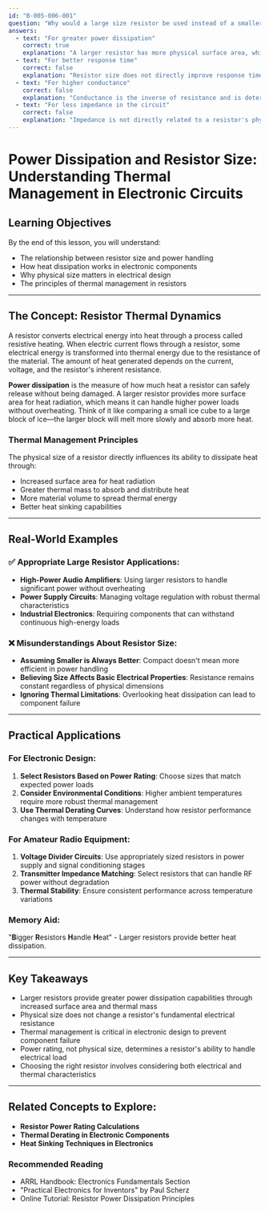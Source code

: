 ```yaml
---
id: "B-005-006-001"
question: "Why would a large size resistor be used instead of a smaller one of the same resistance?"
answers:
  - text: "For greater power dissipation"
    correct: true
    explanation: "A larger resistor has more physical surface area, which allows it to dissipate heat more effectively. The increased size provides more thermal mass and surface area for heat radiation, enabling the resistor to handle higher power loads without overheating or failing. This means the same resistance value can safely handle more electrical power when packaged in a larger physical form."
  - text: "For better response time"
    correct: false
    explanation: "Resistor size does not directly improve response time. In fact, larger resistors might have slightly higher capacitance and inductance due to more physical material, which could marginally slow electronic signal response. Response time is more related to the resistor's material composition and circuit design rather than its physical size."
  - text: "For higher conductance"
    correct: false
    explanation: "Conductance is the inverse of resistance and is determined by the resistor's material properties, not its physical size. A larger resistor of the same resistance value will have the same conductance as a smaller one. The size primarily affects heat dissipation, not electrical conductivity."
  - text: "For less impedance in the circuit"
    correct: false
    explanation: "Impedance is not directly related to a resistor's physical size. The impedance of a resistor depends on its resistance value, frequency of operation, and inherent capacitive and inductive characteristics. A larger resistor does not necessarily mean lower impedance."
---
```


# Power Dissipation and Resistor Size: Understanding Thermal Management in Electronic Circuits

## Learning Objectives
By the end of this lesson, you will understand:
- The relationship between resistor size and power handling
- How heat dissipation works in electronic components
- Why physical size matters in electrical design
- The principles of thermal management in resistors

---

## The Concept: Resistor Thermal Dynamics

A resistor converts electrical energy into heat through a process called resistive heating. When electric current flows through a resistor, some electrical energy is transformed into thermal energy due to the resistance of the material. The amount of heat generated depends on the current, voltage, and the resistor's inherent resistance.

**Power dissipation** is the measure of how much heat a resistor can safely release without being damaged. A larger resistor provides more surface area for heat radiation, which means it can handle higher power loads without overheating. Think of it like comparing a small ice cube to a large block of ice—the larger block will melt more slowly and absorb more heat.

### Thermal Management Principles

The physical size of a resistor directly influences its ability to dissipate heat through:
- Increased surface area for heat radiation
- Greater thermal mass to absorb and distribute heat
- More material volume to spread thermal energy
- Better heat sinking capabilities

---

## Real-World Examples

### ✅ Appropriate Large Resistor Applications:
- **High-Power Audio Amplifiers**: Using larger resistors to handle significant power without overheating
- **Power Supply Circuits**: Managing voltage regulation with robust thermal characteristics
- **Industrial Electronics**: Requiring components that can withstand continuous high-energy loads

### ❌ Misunderstandings About Resistor Size:
- **Assuming Smaller is Always Better**: Compact doesn't mean more efficient in power handling
- **Believing Size Affects Basic Electrical Properties**: Resistance remains constant regardless of physical dimensions
- **Ignoring Thermal Limitations**: Overlooking heat dissipation can lead to component failure

---

## Practical Applications

### For Electronic Design:
1. **Select Resistors Based on Power Rating**: Choose sizes that match expected power loads
2. **Consider Environmental Conditions**: Higher ambient temperatures require more robust thermal management
3. **Use Thermal Derating Curves**: Understand how resistor performance changes with temperature

### For Amateur Radio Equipment:
1. **Voltage Divider Circuits**: Use appropriately sized resistors in power supply and signal conditioning stages
2. **Transmitter Impedance Matching**: Select resistors that can handle RF power without degradation
3. **Thermal Stability**: Ensure consistent performance across temperature variations

### Memory Aid:
"**B**igger **R**esistors **H**andle **H**eat" - Larger resistors provide better heat dissipation.

---

## Key Takeaways

- Larger resistors provide greater power dissipation capabilities through increased surface area and thermal mass
- Physical size does not change a resistor's fundamental electrical resistance
- Thermal management is critical in electronic design to prevent component failure
- Power rating, not physical size, determines a resistor's ability to handle electrical load
- Choosing the right resistor involves considering both electrical and thermal characteristics

---

## Related Concepts to Explore:
- **Resistor Power Rating Calculations**
- **Thermal Derating in Electronic Components**
- **Heat Sinking Techniques in Electronics**

### Recommended Reading
- ARRL Handbook: Electronics Fundamentals Section
- "Practical Electronics for Inventors" by Paul Scherz
- Online Tutorial: Resistor Power Dissipation Principles